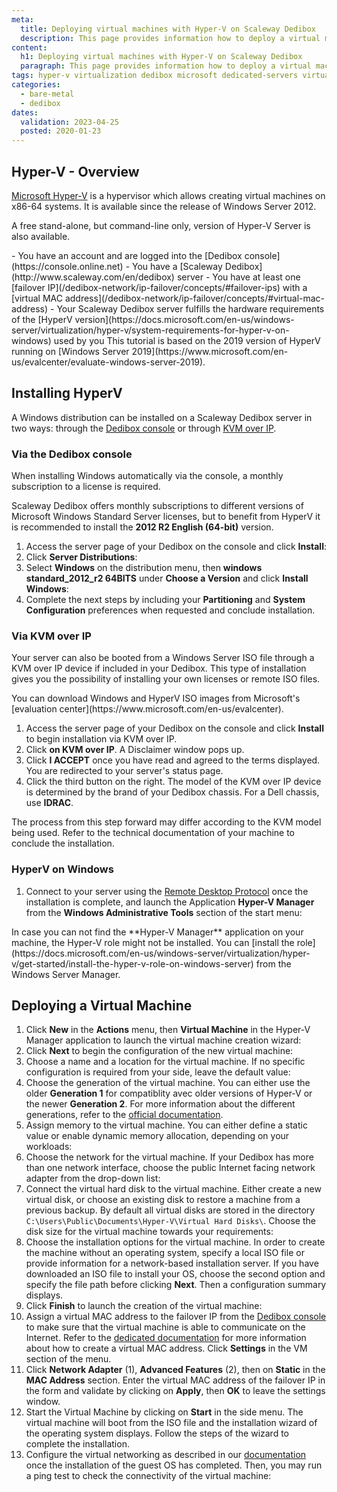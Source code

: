 ```yaml
---
meta:
  title: Deploying virtual machines with Hyper-V on Scaleway Dedibox
  description: This page provides information how to deploy a virtual machine with Microsoft Hyper-V on Scaleway Dedibox.
content:
  h1: Deploying virtual machines with Hyper-V on Scaleway Dedibox
  paragraph: This page provides information how to deploy a virtual machine with Microsoft Hyper-V on Scaleway Dedibox.
tags: hyper-v virtualization dedibox microsoft dedicated-servers virtual-machines
categories:
  - bare-metal
  - dedibox
dates:
  validation: 2023-04-25
  posted: 2020-01-23
---
```


## Hyper-V - Overview

[Microsoft Hyper-V](https://docs.microsoft.com/en-us/windows-server/virtualization/hyper-v/hyper-v-on-windows-server) is a hypervisor which allows creating virtual machines on x86-64 systems.
It is available since the release of Windows Server 2012.

A free stand-alone, but command-line only, version of Hyper-V Server is also available.

<Macro id="iam-requirements" />
 
<Message type="requirement">
  - You have an account and are logged into the [Dedibox console](https://console.online.net)
  - You have a [Scaleway Dedibox](http://www.scaleway.com/en/dedibox) server
  - You have at least one [failover IP](/dedibox-network/ip-failover/concepts/#failover-ips) with a [virtual MAC address](/dedibox-network/ip-failover/concepts/#virtual-mac-address)
  - Your Scaleway Dedibox server fulfills the hardware requirements of the [HyperV version](https://docs.microsoft.com/en-us/windows-server/virtualization/hyper-v/system-requirements-for-hyper-v-on-windows) used by you
</Message>

<Message type="note">
  This tutorial is based on the 2019 version of HyperV running on [Windows Server 2019](https://www.microsoft.com/en-us/evalcenter/evaluate-windows-server-2019).
</Message>

## Installing HyperV

A Windows distribution can be installed on a Scaleway Dedibox server in two ways: through the [Dedibox console](https://console.online.net/en/login) or through [KVM over IP](<https://en.wikipedia.org/wiki/KVM_switch#KVM_over_IP_(IPKVM)>).

### Via the Dedibox console

When installing Windows automatically via the console, a monthly subscription to a license is required.

Scaleway Dedibox offers monthly subscriptions to different versions of Microsoft Windows Standard Server licenses, but to benefit from HyperV it is recommended to install the **2012 R2 English (64-bit)** version.

1. Access the server page of your Dedibox on the console and click **Install**:
    <Lightbox src="scaleway-click-on-install.webp" width="600" alt="" />
2. Click **Server Distributions**:
    <Lightbox src="scaleway-distribution-options.webp" width="600" alt="" />
3. Select **Windows** on the distribution menu, then **windows standard_2012_r2 64BITS** under **Choose a Version** and click **Install Windows**:
    <Lightbox src="scaleway-install-windows.webp" width="600" alt="" />
4. Complete the next steps by including your **Partitioning** and **System Configuration** preferences when requested and conclude installation.

### Via KVM over IP

Your server can also be booted from a Windows Server ISO file through a KVM over IP device if included in your Dedibox. This type of installation gives you the possibility of installing your own licenses or remote ISO files.

<Message type="tip">
  You can download Windows and HyperV ISO images from Microsoft's [evaluation center](https://www.microsoft.com/en-us/evalcenter).
</Message>

1. Access the server page of your Dedibox on the console and click **Install** to begin installation via KVM over IP.
2. Click **on KVM over IP**. A Disclaimer window pops up. 
    <Lightbox src="scaleway-kvm-over-ip.webp" width="600" alt="" />
3. Click **I ACCEPT** once you have read and agreed to the terms displayed. You are redirected to your server's status page.
    <Lightbox src="scaleway-disclaimer.webp" width="300" alt="" />
4. Click the third button on the right. The model of the KVM over IP device is determined by the brand of your Dedibox chassis. For a Dell chassis, use **IDRAC**.
    <Lightbox src="scaleway-idrac.webp" width="600" alt="" />

The process from this step forward may differ according to the KVM model being used. Refer to the technical documentation of your machine to conclude the installation.

### HyperV on Windows

1. Connect to your server using the [Remote Desktop Protocol](https://en.wikipedia.org/wiki/Remote_Desktop_Protocol) once the installation is complete, and launch the Application **Hyper-V Manager** from the **Windows Administrative Tools** section of the start menu:
    <Lightbox src="scaleway-hyperv_manager.webp" width="250" alt="" />

  <Message type="note">
    In case you can not find the **Hyper-V Manager** application on your machine, the Hyper-V role might not be installed. You can [install the role](https://docs.microsoft.com/en-us/windows-server/virtualization/hyper-v/get-started/install-the-hyper-v-role-on-windows-server) from the Windows Server Manager.
  </Message>

## Deploying a Virtual Machine

1. Click **New** in the **Actions** menu, then **Virtual Machine** in the Hyper-V Manager application to launch the virtual machine creation wizard:
    <Lightbox src="scaleway-hyperv_01.webp" width="800" alt="" />
2. Click **Next** to begin the configuration of the new virtual machine:
    <Lightbox src="scaleway-hyperv_02.webp" width="600" alt="" />
3. Choose a name and a location for the virtual machine. If no specific configuration is required from your side, leave the default value:
    <Lightbox src="scaleway-hyperv_03.webp" width="600" alt="" />
4. Choose the generation of the virtual machine. You can either use the older **Generation 1** for compatiblity avec older versions of Hyper-V or the newer **Generation 2**. For more information about the different generations, refer to the [official documentation](https://docs.microsoft.com/en-us/windows-server/virtualization/hyper-v/plan/should-i-create-a-generation-1-or-2-virtual-machine-in-hyper-v).
    <Lightbox src="scaleway-hyperv_04.webp" width="600" alt="" />
5. Assign memory to the virtual machine. You can either define a static value or enable dynamic memory allocation, depending on your workloads:
    <Lightbox src="scaleway-hyperv_05.webp" width="600" alt="" />
6. Choose the network for the virtual machine. If your Dedibox has more than one network interface, choose the public Internet facing network adapter from the drop-down list:
    <Lightbox src="scaleway-hyperv_06.webp" width="600" alt="" />
7. Connect the virtual hard disk to the virtual machine. Either create a new virtual disk, or choose an existing disk to restore a machine from a previous backup. By default all virtual disks are stored in the directory `C:\Users\Public\Documents\Hyper-V\Virtual Hard Disks\`. Choose the disk size for the virtual machine towards your requirements:
    <Lightbox src="scaleway-hyperv_07.webp" width="600" alt="" />
8. Choose the installation options for the virtual machine. In order to create the machine without an operating system, specify a local ISO file or provide information for a network-based installation server. If you have downloaded an ISO file to install your OS, choose the second option and specify the file path before clicking **Next**. Then a configuration summary displays.
    <Lightbox src="scaleway-hyperv_08.webp" width="600" alt="" />
9. Click **Finish** to launch the creation of the virtual machine:
    <Lightbox src="scaleway-hyperv_09.webp" width="600" alt="" />
10. Assign a virtual MAC address to the failover IP from the [Dedibox console](https://console.online.net/) to make sure that the virtual machine is able to communicate on the Internet. Refer to the [dedicated documentation](/dedibox-network/ip-failover/how-to/create-virtual-mac/) for more information about how to create a virtual MAC address. Click **Settings** in the VM section of the menu.
    <Lightbox src="scaleway-hyperv_10.webp" width="800" alt="" />
11. Click **Network Adapter** (1), **Advanced Features** (2), then on **Static** in the **MAC Address** section. Enter the virtual MAC address of the failover IP in the form and validate by clicking on **Apply**, then **OK** to leave the settings window.
    <Lightbox src="scaleway-hyperv_11.webp" width="800" alt="" />
12. Start the Virtual Machine by clicking on **Start** in the side menu. The virtual machine will boot from the ISO file and the installation wizard of the operating system displays. Follow the steps of the wizard to complete the installation.
13. Configure the virtual networking as described in our [documentation](/bare-metal/elastic-metal/how-to/configure-flexible-ip/) once the installation of the guest OS has completed. Then, you may run a ping test to check the connectivity of the virtual machine:
    <Lightbox src="scaleway-hyperv_12.webp" width="800" alt="" />
